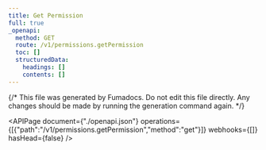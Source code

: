 ```yaml
---
title: Get Permission
full: true
_openapi:
  method: GET
  route: /v1/permissions.getPermission
  toc: []
  structuredData:
    headings: []
    contents: []
---
```


{/* This file was generated by Fumadocs.
Do not edit this file directly. Any changes should be made by running the generation command again. */}

<APIPage document={"./openapi.json"} operations={[{"path":"/v1/permissions.getPermission","method":"get"}]} webhooks={[]} hasHead={false} />